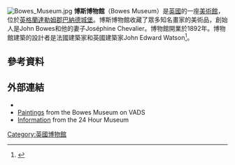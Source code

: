 {{coord|54|32|31|N|1|54|55|W|region:GB_type:landmark|display=title}}
[[Image:Bowes_Museum.jpg|thumb]]
'''博斯博物館'''（Bowes Museum）是[[英國|英國]]的一座[[美術館|美術館]]，位於[[英格蘭|英格蘭]][[達勒姆郡|達勒姆郡]][[巴納德城堡|巴納德城堡]]。博斯博物館收藏了眾多知名畫家的美術品，創始人是John Bowes和他的妻子Joséphine Chevalier。博物館開業於1892年。博物館建築的設計者是法國建築家{{Ill|fr|Jules Pellechet}}和英國建築家John Edward Watson<ref>{{cite web|url=http://www.bowesmuseum.org.uk/about/building/|title=The Building|website=bowesmuseum.org.uk|deadurl=yes|archiveurl=https://archive.is/20120801145714/http://www.bowesmuseum.org.uk/about/building/|archivedate=2012-08-01|accessdate=2016-03-21}}</ref>。
==參考資料==
{{Reflist}}
==外部連結==
{{Commons category|Bowes Museum}}
* {{Official website|http://www.thebowesmuseum.org.uk/ }}
* [http://www.vads.ac.uk/results.php?cmd=advsearch&words=Bowes+Museum%2C+Barnard+Castle&field=vads_collection_title&oper=or&field2=all&mode=boolean&NIRP=1 Paintings] {{Wayback|url=http://www.vads.ac.uk/results.php?cmd=advsearch&words=Bowes+Museum%2C+Barnard+Castle&field=vads_collection_title&oper=or&field2=all&mode=boolean&NIRP=1 |date=20170102082149 }} from the Bowes Museum on VADS
* [http://www.culture24.org.uk/ne000011 Information] {{Wayback|url=http://www.culture24.org.uk/ne000011 |date=20181127193806 }} from the 24 Hour Museum

[[Category:英國博物館|Category:英國博物館]]